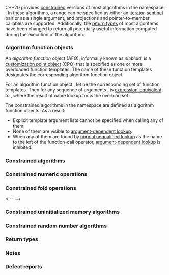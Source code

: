 {{title|Constrained algorithms {{mark since c++20}}}}
{{cpp/algorithm/ranges/navbar}}

C++20 provides [[cpp/language/constraints|constrained]] versions of most algorithms in the namespace {{tt|std::ranges}}. In these algorithms, a range can be specified as either an [[cpp/iterator/input_or_output_iterator|iterator]]-[[cpp/iterator/sentinel_for|sentinel]] pair or as a single {{lconcept|range}} argument, and projections and pointer-to-member callables are supported. Additionally, the [[cpp/algorithm/ranges#Return types|return types]] of most algorithms have been changed to return all potentially useful information computed during the execution of the algorithm.

===Algorithm function objects===
An ''algorithm function object'' (AFO), informally known as ''niebloid'', is a [[cpp/standard library/cpo|customization point object]] (CPO) that is specified as one or more overloaded function templates. The name of these function templates designates the corresponding algorithm function object.

For an algorithm function object {{c|o}}, let {{tt|S}} be the corresponding set of function templates. Then for any sequence of arguments {{c|args...}}, {{c|o(args...)}} is [[cpp/language/expressions#Expression-equivalence|expression-equivalent]] to {{c|s(args...)}}, where the result of name lookup for {{c|s}} is the overload set {{tt|S}}.

The constrained algorithms in the namespace {{tt|std::ranges}} are defined as algorithm function objects. As a result:
* Explicit template argument lists cannot be specified when calling any of them.
* None of them are visible to [[cpp/language/adl|argument-dependent lookup]].
* When any of them are found by [[cpp/language/unqualified lookup|normal unqualified lookup]] as the name to the left of the function-call operator, [[cpp/language/adl|argument-dependent lookup]] is inhibited.

===Constrained algorithms===
{{dsc begin}}
{{dsc header|algorithm}}
{{dsc namespace|std::ranges}}
{{dsc h2|Non-modifying sequence operations}}
{{dsc inc|cpp/algorithm/ranges/dsc all_any_none_of}}
{{dsc inc|cpp/algorithm/ranges/dsc for_each}}
{{dsc inc|cpp/algorithm/ranges/dsc for_each_n}}
{{dsc inc|cpp/algorithm/ranges/dsc count}}
{{dsc inc|cpp/algorithm/ranges/dsc mismatch}}
{{dsc inc|cpp/algorithm/ranges/dsc equal}}
{{dsc inc|cpp/algorithm/ranges/dsc lexicographical_compare}}
{{dsc inc|cpp/algorithm/ranges/dsc find}}
{{dsc inc|cpp/algorithm/ranges/dsc find_last}}
{{dsc inc|cpp/algorithm/ranges/dsc find_end}}
{{dsc inc|cpp/algorithm/ranges/dsc find_first_of}}
{{dsc inc|cpp/algorithm/ranges/dsc adjacent_find}}
{{dsc inc|cpp/algorithm/ranges/dsc search}}
{{dsc inc|cpp/algorithm/ranges/dsc search_n}}
{{dsc inc|cpp/algorithm/ranges/dsc contains}}
{{dsc inc|cpp/algorithm/ranges/dsc starts_with}}
{{dsc inc|cpp/algorithm/ranges/dsc ends_with}}

{{dsc h2|Modifying sequence operations}}
{{dsc inc|cpp/algorithm/ranges/dsc copy}}
{{dsc inc|cpp/algorithm/ranges/dsc copy_n}}
{{dsc inc|cpp/algorithm/ranges/dsc copy_backward}}
{{dsc inc|cpp/algorithm/ranges/dsc move}}
{{dsc inc|cpp/algorithm/ranges/dsc move_backward}}
{{dsc inc|cpp/algorithm/ranges/dsc fill}}
{{dsc inc|cpp/algorithm/ranges/dsc fill_n}}
{{dsc inc|cpp/algorithm/ranges/dsc transform}}
{{dsc inc|cpp/algorithm/ranges/dsc generate}}
{{dsc inc|cpp/algorithm/ranges/dsc generate_n}}
{{dsc inc|cpp/algorithm/ranges/dsc remove}}
{{dsc inc|cpp/algorithm/ranges/dsc remove_copy}}
{{dsc inc|cpp/algorithm/ranges/dsc replace}}
{{dsc inc|cpp/algorithm/ranges/dsc replace_copy}}
{{dsc inc|cpp/algorithm/ranges/dsc swap_ranges}}
{{dsc inc|cpp/algorithm/ranges/dsc reverse}}
{{dsc inc|cpp/algorithm/ranges/dsc reverse_copy}}
{{dsc inc|cpp/algorithm/ranges/dsc rotate}}
{{dsc inc|cpp/algorithm/ranges/dsc rotate_copy}}
{{dsc inc|cpp/algorithm/ranges/dsc shuffle}}
{{dsc inc|cpp/algorithm/ranges/dsc shift}}
{{dsc inc|cpp/algorithm/ranges/dsc sample}}
{{dsc inc|cpp/algorithm/ranges/dsc unique}}
{{dsc inc|cpp/algorithm/ranges/dsc unique_copy}}

{{dsc h2|Partitioning operations}}
{{dsc inc|cpp/algorithm/ranges/dsc is_partitioned}}
{{dsc inc|cpp/algorithm/ranges/dsc partition}}
{{dsc inc|cpp/algorithm/ranges/dsc partition_copy}}
{{dsc inc|cpp/algorithm/ranges/dsc stable_partition}}
{{dsc inc|cpp/algorithm/ranges/dsc partition_point}}

{{dsc h2|Sorting operations}}
{{dsc inc|cpp/algorithm/ranges/dsc is_sorted}}
{{dsc inc|cpp/algorithm/ranges/dsc is_sorted_until}}
{{dsc inc|cpp/algorithm/ranges/dsc sort}}
{{dsc inc|cpp/algorithm/ranges/dsc partial_sort}}
{{dsc inc|cpp/algorithm/ranges/dsc partial_sort_copy}}
{{dsc inc|cpp/algorithm/ranges/dsc stable_sort}}
{{dsc inc|cpp/algorithm/ranges/dsc nth_element}}

{{dsc h2|Binary search operations (on sorted ranges)}}
{{dsc inc|cpp/algorithm/ranges/dsc lower_bound}}
{{dsc inc|cpp/algorithm/ranges/dsc upper_bound}}
{{dsc inc|cpp/algorithm/ranges/dsc binary_search}}
{{dsc inc|cpp/algorithm/ranges/dsc equal_range}}

{{dsc h2|Set operations (on sorted ranges)}}
{{dsc inc|cpp/algorithm/ranges/dsc merge}}
{{dsc inc|cpp/algorithm/ranges/dsc inplace_merge}}
{{dsc inc|cpp/algorithm/ranges/dsc includes}}
{{dsc inc|cpp/algorithm/ranges/dsc set_difference}}
{{dsc inc|cpp/algorithm/ranges/dsc set_intersection}}
{{dsc inc|cpp/algorithm/ranges/dsc set_symmetric_difference}}
{{dsc inc|cpp/algorithm/ranges/dsc set_union}}

{{dsc h2|Heap operations}}
{{dsc inc|cpp/algorithm/ranges/dsc is_heap}}
{{dsc inc|cpp/algorithm/ranges/dsc is_heap_until}}
{{dsc inc|cpp/algorithm/ranges/dsc make_heap}}
{{dsc inc|cpp/algorithm/ranges/dsc push_heap}}
{{dsc inc|cpp/algorithm/ranges/dsc pop_heap}}
{{dsc inc|cpp/algorithm/ranges/dsc sort_heap}}

{{dsc h2|Minimum/maximum operations}}
{{dsc inc|cpp/algorithm/ranges/dsc max}}
{{dsc inc|cpp/algorithm/ranges/dsc max_element}}
{{dsc inc|cpp/algorithm/ranges/dsc min}}
{{dsc inc|cpp/algorithm/ranges/dsc min_element}}
{{dsc inc|cpp/algorithm/ranges/dsc minmax}}
{{dsc inc|cpp/algorithm/ranges/dsc minmax_element}}
{{dsc inc|cpp/algorithm/ranges/dsc clamp}}

{{dsc h2|Permutation operations}}
{{dsc inc|cpp/algorithm/ranges/dsc is_permutation}}
{{dsc inc|cpp/algorithm/ranges/dsc next_permutation}}
{{dsc inc|cpp/algorithm/ranges/dsc prev_permutation}}
{{dsc end}}

===Constrained numeric operations===
{{dsc begin}}
{{dsc header|numeric}}
{{dsc namespace|std::ranges}}
{{dsc inc|cpp/algorithm/ranges/dsc iota}}
{{dsc end}}

===Constrained fold operations===
{{dsc begin}}
{{dsc header|algorithm}}
{{dsc namespace|std::ranges}}
{{dsc inc|cpp/algorithm/ranges/dsc fold_left}}
{{dsc inc|cpp/algorithm/ranges/dsc fold_left_first}}
{{dsc inc|cpp/algorithm/ranges/dsc fold_right}}
{{dsc inc|cpp/algorithm/ranges/dsc fold_right_last}}
{{dsc inc|cpp/algorithm/ranges/dsc fold_left_with_iter}}
{{dsc inc|cpp/algorithm/ranges/dsc fold_left_first_with_iter}}
&lt;!--
{{dsc inc|cpp/algorithm/ranges/dsc accumulate}}
{{dsc inc|cpp/algorithm/ranges/dsc inner_product}}
{{dsc inc|cpp/algorithm/ranges/dsc adjacent_difference}}
{{dsc inc|cpp/algorithm/ranges/dsc partial_sum}}
{{dsc inc|cpp/algorithm/ranges/dsc reduce}}
{{dsc inc|cpp/algorithm/ranges/dsc exclusive_scan}}
{{dsc inc|cpp/algorithm/ranges/dsc inclusive_scan}}
{{dsc inc|cpp/algorithm/ranges/dsc transform_reduce}}
{{dsc inc|cpp/algorithm/ranges/dsc transform_exclusive_scan}}
{{dsc inc|cpp/algorithm/ranges/dsc transform_inclusive_scan}}
--&gt;
{{dsc end}}

===Constrained uninitialized memory algorithms===
{{dsc begin}}
{{dsc header|memory}}
{{dsc namespace|std::ranges}}
{{dsc inc|cpp/memory/ranges/dsc uninitialized_copy}}
{{dsc inc|cpp/memory/ranges/dsc uninitialized_copy_n}}
{{dsc inc|cpp/memory/ranges/dsc uninitialized_fill}}
{{dsc inc|cpp/memory/ranges/dsc uninitialized_fill_n}}
{{dsc inc|cpp/memory/ranges/dsc uninitialized_move}}
{{dsc inc|cpp/memory/ranges/dsc uninitialized_move_n}}
{{dsc inc|cpp/memory/ranges/dsc uninitialized_default_construct}}
{{dsc inc|cpp/memory/ranges/dsc uninitialized_default_construct_n}}
{{dsc inc|cpp/memory/ranges/dsc uninitialized_value_construct}}
{{dsc inc|cpp/memory/ranges/dsc uninitialized_value_construct_n}}
{{dsc inc|cpp/memory/ranges/dsc destroy}}
{{dsc inc|cpp/memory/ranges/dsc destroy_n}}
{{dsc inc|cpp/memory/ranges/dsc destroy_at}}
{{dsc inc|cpp/memory/ranges/dsc construct_at}}
{{dsc end}}

===Constrained random number algorithms===
{{dsc begin}}
{{dsc header|random}}
{{dsc namespace|std::ranges}}
{{dsc inc|cpp/algorithm/ranges/dsc generate_random}}
{{dsc end}}

===Return types===
{{dsc begin}}
{{dsc header|algorithm}}
{{dsc namespace|std::ranges}}
{{dsc inc|cpp/algorithm/ranges/return_types/dsc in_fun_result}}
{{dsc inc|cpp/algorithm/ranges/return_types/dsc in_in_result}}
{{dsc inc|cpp/algorithm/ranges/return_types/dsc in_out_result}}
{{dsc inc|cpp/algorithm/ranges/return_types/dsc in_in_out_result}}
{{dsc inc|cpp/algorithm/ranges/return_types/dsc in_out_out_result}}
{{dsc inc|cpp/algorithm/ranges/return_types/dsc min_max_result}}
{{dsc inc|cpp/algorithm/ranges/return_types/dsc in_found_result}}
{{dsc inc|cpp/algorithm/ranges/return_types/dsc in_value_result}}
{{dsc inc|cpp/algorithm/ranges/return_types/dsc out_value_result}}
{{dsc end}}

===Notes===
{{ftm begin|std=1|sort=1|comment=1}}
{{ftm|std=C++26|value=202403L|__cpp_lib_algorithm_default_value_type|[[cpp/language/list_initialization|List-initialization]] for algorithms}}
{{ftm|std=C++20|value=201911L|__cpp_lib_ranges|[[cpp/ranges|Ranges library]] and [[#Top|constrained algorithms]]}}
{{ftm|std=C++23|value=202207L|__cpp_lib_ranges_contains|{{lc|std::ranges::contains}}}}
{{ftm|std=C++23|value=202207L|__cpp_lib_ranges_find_last|{{lc|std::ranges::find_last}}}}
{{ftm|std=C++23|value=202207L|__cpp_lib_ranges_fold|{{tt|std::ranges}} [[#Constrained fold operations|fold algorithms]]}}
{{ftm|std=C++23|value=202202L|__cpp_lib_ranges_iota|{{lc|std::ranges::iota}}}}
{{ftm|std=C++23|value=202106L|__cpp_lib_ranges_starts_ends_with|{{lc|std::ranges::starts_with}}, {{lc|std::ranges::ends_with}}}}
{{ftm|std=C++20|value=201806L|rowspan="2"|__cpp_lib_shift|{{lc|std::shift_left}}, {{lc|std::shift_right}}}}
{{ftm|std=C++23|value=202202L|-|{{lc|std::ranges::shift_left}}, {{lc|std::ranges::shift_right}}}}
{{ftm|std=C++26|value=202403L|__cpp_lib_ranges_generate_random|{{lc|std::ranges::generate_random}}}}
{{ftm end}}

===Defect reports===
{{dr list begin}}
{{dr list item|paper=P3136R1|std=C++20|before=niebloids were allowed to be specified as special entities&lt;br&gt;other than function objects|after=required to be specified as function objects}}
{{dr list end}}

{{langlinks|es|ja|ru|zh}}